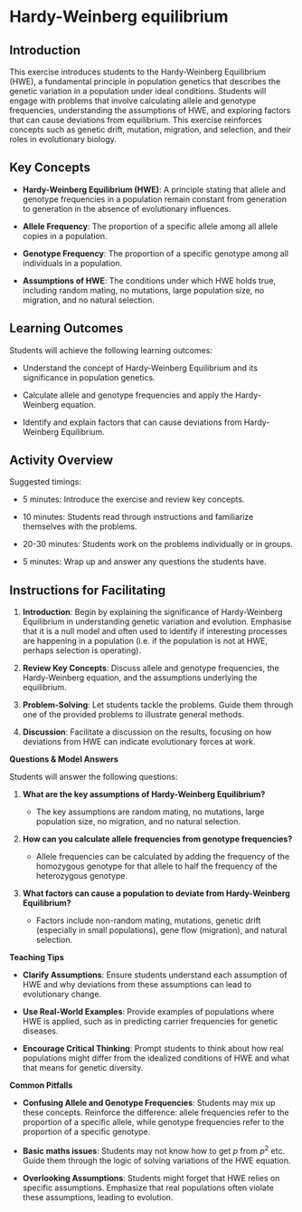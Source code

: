# Hardy-Weinberg equilibrium


## Introduction

This exercise introduces students to the Hardy-Weinberg Equilibrium (HWE), a fundamental principle in population genetics that describes the genetic variation in a population under ideal conditions. Students will engage with problems that involve calculating allele and genotype frequencies, understanding the assumptions of HWE, and exploring factors that can cause deviations from equilibrium. This exercise reinforces concepts such as genetic drift, mutation, migration, and selection, and their roles in evolutionary biology.

## Key Concepts

- **Hardy-Weinberg Equilibrium (HWE)**: A principle stating that allele and genotype frequencies in a population remain constant from generation to generation in the absence of evolutionary influences.

- **Allele Frequency**: The proportion of a specific allele among all allele copies in a population.

- **Genotype Frequency**: The proportion of a specific genotype among all individuals in a population.

- **Assumptions of HWE**: The conditions under which HWE holds true, including random mating, no mutations, large population size, no migration, and no natural selection.

## Learning Outcomes

Students will achieve the following learning outcomes:

- Understand the concept of Hardy-Weinberg Equilibrium and its significance in population genetics.

- Calculate allele and genotype frequencies and apply the Hardy-Weinberg equation.

- Identify and explain factors that can cause deviations from Hardy-Weinberg Equilibrium.

## Activity Overview

Suggested timings:

- 5 minutes: Introduce the exercise and review key concepts.

- 10 minutes: Students read through instructions and familiarize themselves with the problems.

- 20-30 minutes: Students work on the problems individually or in groups.

- 5 minutes: Wrap up and answer any questions the students have.

## Instructions for Facilitating

1. **Introduction**: Begin by explaining the significance of Hardy-Weinberg Equilibrium in understanding genetic variation and evolution. Emphasise that it is a null model and often used to identify if interesting processes are happening in a population (i.e. if the population is not at HWE, perhaps selection is operating).

2. **Review Key Concepts**: Discuss allele and genotype frequencies, the Hardy-Weinberg equation, and the assumptions underlying the equilibrium.

3. **Problem-Solving**: Let students tackle the problems. Guide them through one of the provided problems to illustrate general methods.

4. **Discussion**: Facilitate a discussion on the results, focusing on how deviations from HWE can indicate evolutionary forces at work.

**Questions & Model Answers**

Students will answer the following questions:

1. **What are the key assumptions of Hardy-Weinberg Equilibrium?**

   - The key assumptions are random mating, no mutations, large population size, no migration, and no natural selection.

2. **How can you calculate allele frequencies from genotype frequencies?**

   - Allele frequencies can be calculated by adding the frequency of the homozygous genotype for that allele to half the frequency of the heterozygous genotype.

3. **What factors can cause a population to deviate from Hardy-Weinberg Equilibrium?**

   - Factors include non-random mating, mutations, genetic drift (especially in small populations), gene flow (migration), and natural selection.

**Teaching Tips**

- **Clarify Assumptions**: Ensure students understand each assumption of HWE and why deviations from these assumptions can lead to evolutionary change.

- **Use Real-World Examples**: Provide examples of populations where HWE is applied, such as in predicting carrier frequencies for genetic diseases.

- **Encourage Critical Thinking**: Prompt students to think about how real populations might differ from the idealized conditions of HWE and what that means for genetic diversity.

**Common Pitfalls**

- **Confusing Allele and Genotype Frequencies**: Students may mix up these concepts. Reinforce the difference: allele frequencies refer to the proportion of a specific allele, while genotype frequencies refer to the proportion of a specific genotype.

- **Basic maths issues**: Students may not know how to get $p$ from $p^2$ etc. Guide them through the logic of solving variations of the HWE equation.

- **Overlooking Assumptions**: Students might forget that HWE relies on specific assumptions. Emphasize that real populations often violate these assumptions, leading to evolution.



